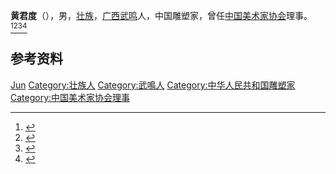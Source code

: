 '''黄君度'''（{{bd|1937年||1995年}}），男，[[壮族|壮族]]，[[广西|广西]][[武鸣|武鸣]]人，中国雕塑家，曾任[[中国美术家协会|中国美术家协会]]理事。<ref>{{Cite book|title=中国当代艺术界名人录|author=中国名人研究院编; 异天, 戈德主编|publisher=社会科学文献出版社|year=1993|isbn=|location=北京|pages=}}</ref><ref>{{Cite book|title=壮族百科辞典|author=《壮族百科辞典》编纂委员会编; 潘其旭, 覃乃昌主编|publisher=广西人民出版社|year=1993|isbn=|location=南宁|pages=}}</ref><ref>{{Cite book|title=中国当代文化艺术名人大辞典|author=刘波主编|publisher=国际文化出版公司|year=1993|isbn=9787800493898|location=北京|pages=}}</ref><ref>{{Cite book|title=中国少数民族艺术词典|author=殷海山, 李耀宗, 郭洁主编|publisher=民族出版社|year=1991|isbn=|location=北京|pages=}}</ref>

== 参考资料 ==
{{reflist}}

{{Navboxes
| title  = 黄君度在[[中国美术家协会|中国美术家协会]]的职务
| list1  =
{{中国美术家协会第四届理事会}}
}}

{{Authority control}}
{{DEFAULTSORT:Huang黄}}
[[Category:黄姓|Jun]]
[[Category:壮族人|Category:壮族人]]
[[Category:武鳴人|Category:武鳴人]]
[[Category:中华人民共和国雕塑家|Category:中华人民共和国雕塑家]]
[[Category:中国美术家协会理事|Category:中国美术家协会理事]]

{{中国人物小作品}}